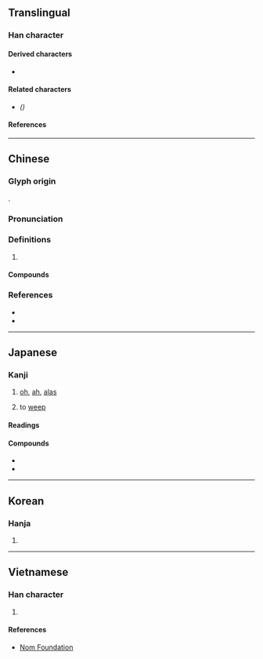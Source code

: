 {{also|鳴|呜}}
{{character info}}
==Translingual==

===Han character===
{{Han char|rn=30|rad=口|as=10|sn=13|four=67027|canj=RHRF|ids=⿰口烏}}

====Derived characters====
* {{l|mul|[[𤀙]], [[𫉩]], [[𭌨]]}}

====Related characters====
* {{l|mul|[[呜]]}} ''({{w|Simplified Chinese}})''

====References====
{{Han ref|kx=0203.010|dkj=04084|dj=0425.200|hdz=10668.150|uh=55DA}}

----

==Chinese==
{{zh-forms|s=呜}}

===Glyph origin===
{{Han etym}}
{{Han compound|口|烏|c1=s|c2=p|t1=mouth|ls=psc}}.

===Pronunciation===
{{zh-pron
|m=wū
|c=wu1
|h=pfs=
|md=ŭ
|mn=o͘
|mn-t=u1
|w=1u
|mc=y
|oc=y
|cat=
}}

===Definitions===
{{zh-hanzi}}

# {{lb|zh|onomatopoeia}} {{n-g|[[sound|Sound]] of [[sob]]bing or [[cry]]ing.}}

====Compounds====
{{zh-der|嗚噎|嗚呼|嗚唈|嗚軋|喑嗚|嗚咂|嗚咽|噫嗚|喑嗚叱吒|一命嗚呼|嗚嗚|嗚呼哀哉|嗚嗚咽咽|嗚啞}}

===References===
* {{R:twedu|A00656}}
* {{R:yue:Hanzi}}

----

==Japanese==

===Kanji===
{{ja-kanji|grade=uc|rs=口10}}

# {{lb|ja|expression}} [[oh]], [[ah]], [[alas]]
# to [[weep]]

====Readings====
{{ja-readings
|goon=う
|kanon=お<を
|kun=あ-
}}

====Compounds====
* {{ja-r|嗚咽|おえつ}}
* {{ja-r|嗚呼|ああ}}

----

==Korean==

===Hanja===
{{ko-hanja|hangeul=오|rv=o|mr=o}}

# {{rfdef|ko|sort=口10}}

----

==Vietnamese==

===Han character===
{{vi-hantu|rs=口10|[[ô]], [[o]], [[ọ]], [[ỏ]], [[u]], [[ú]]}}

# {{rfdef|vi|sort=口10}}

====References====
* [http://nomfoundation.org/common/nom_details.php?codepoint=55DA Nom Foundation]